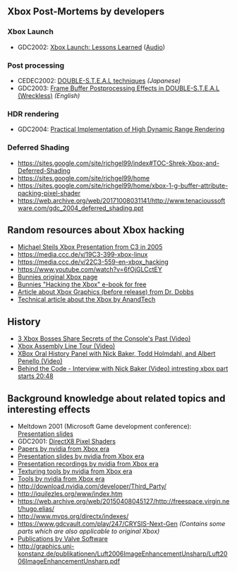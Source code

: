 == Xbox Post-Mortems by developers ==

=== Xbox Launch ===

* GDC2002: [https://www.powershow.com/download/6f1ff7-NmE2O/Xbox_Launch_Lessons_Learned_powerpoint_ppt_presentation Xbox Launch: Lessons Learned] ([https://www.gdcvault.com/play/1022522/Xbox-Launch-Lessons Audio])

=== Post processing ===

* CEDEC2002: [https://web.archive.org/web/20031212044938/http://www.daionet.gr.jp/~masa/column/2002-09-22.html DOUBLE-S.T.E.A.L techniques] ''(Japanese)''
* GDC2003: [https://web.archive.org/web/20031212140633/http://www.daionet.gr.jp/~masa/column/2003-03-21.html Frame Buffer Postprocessing Effects in DOUBLE-S.T.E.A.L (Wreckless)] ''(English)''

=== HDR rendering ===

* GDC2004: [https://web.archive.org/web/20060404103630/http://www.daionet.gr.jp/~masa/column/2004-04-04.html Practical Implementation of High Dynamic Range Rendering]

=== Deferred Shading ===

* https://sites.google.com/site/richgel99/index#TOC-Shrek-Xbox-and-Deferred-Shading
* https://sites.google.com/site/richgel99/home
* https://sites.google.com/site/richgel99/home/xbox-1-g-buffer-attribute-packing-pixel-shader
* https://web.archive.org/web/20171008031141/http://www.tenacioussoftware.com/gdc_2004_deferred_shading.ppt

== Random resources about Xbox hacking ==
* [https://events.ccc.de/congress/2005/fahrplan/attachments/591-paper_xbox.pdf Michael Steils Xbox Presentation from C3 in 2005]
* https://media.ccc.de/v/19C3-399-xbox-linux
* https://media.ccc.de/v/22C3-559-en-xbox_hacking
* https://www.youtube.com/watch?v=6fOjGLCctEY
* [http://www.bunniestudios.com/bunnie/proj/anatak/xboxmod.html Bunnies original Xbox page]
* [https://www.nostarch.com/xboxfree Bunnies "Hacking the Xbox" e-book for free]
* [http://web.archive.org/web/20010417064218/ddj.com/articles/2000/0008/0008a/0008a.htm?topic=graphics Article about Xbox Graphics (before release) from Dr. Dobbs]
* [http://www.anandtech.com/show/853 Technical article about the Xbox by AnandTech]

== History ==
* [https://www.youtube.com/watch?v=rUODlNffWmU 3 Xbox Bosses Share Secrets of the Console's Past (Video)]
* [https://www.youtube.com/watch?v=iWQb7LGH71s Xbox Assembly Line Tour (Video)]
* [https://www.youtube.com/watch?v=_gOoI57q72M XBox Oral History Panel with Nick Baker, Todd Holmdahl, and Albert Penello (Video)]
* [https://www.youtube.com/watch?v=2VCb-y7MC5U?t=1248 Behind the Code - Interview with Nick Baker (Video) intresting xbox part starts 20:48]

== Background knowledge about related topics and interesting effects ==

* Meltdown 2001 (Microsoft Game development conference): [https://web.archive.org/web/20060203201117/https://www.microsoft.com/mscorp/corpevents/meltdown2001/presentations.asp Presentation slides]
* GDC2001: [http://developer.download.nvidia.com/assets/gamedev/docs/GDC2K1_DX8_Pixel_Shaders.pdf DirectX8 Pixel Shaders]
* [http://download.nvidia.com/developer/Papers/ Papers by nvidia from Xbox era]
* [http://download.nvidia.com/developer/presentations/ Presentation slides by nvidia from Xbox era]
* [http://download.nvidia.com/developer/movies/ Presentation recordings by nvidia from Xbox era]
* [http://download.nvidia.com/developer/NVTextureSuite/ Texturing tools by nvidia from Xbox era]
* [http://download.nvidia.com/developer/Tools/ Tools by nvidia from Xbox era]
* http://download.nvidia.com/developer/Third_Party/
* http://iquilezles.org/www/index.htm
* https://web.archive.org/web/20150408045127/http://freespace.virgin.net/hugo.elias/
* http://www.mvps.org/directx/indexes/
* https://www.gdcvault.com/play/247/CRYSIS-Next-Gen ''(Contains some parts which are also applicable to original Xbox)''
* [https://www.valvesoftware.com/en/publications Publications by Valve Software]
* http://graphics.uni-konstanz.de/publikationen/Luft2006ImageEnhancementUnsharp/Luft2006ImageEnhancementUnsharp.pdf